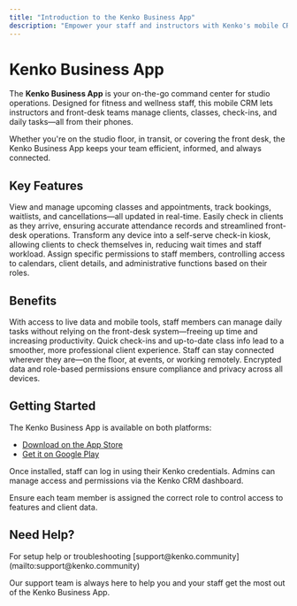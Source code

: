 ```yaml
---
title: "Introduction to the Kenko Business App"
description: "Empower your staff and instructors with Kenko's mobile CRM solution—manage schedules, check-ins, and client interactions on the go."
---
```


# Kenko Business App

The **Kenko Business App** is your on-the-go command center for studio operations. Designed for fitness and wellness staff, this mobile CRM lets instructors and front-desk teams manage clients, classes, check-ins, and daily tasks—all from their phones.

Whether you're on the studio floor, in transit, or covering the front desk, the Kenko Business App keeps your team efficient, informed, and always connected.

## Key Features

<CardGroup cols="2">
  <Card title="Real-Time Schedule Access" icon="calendar">
    View and manage upcoming classes and appointments, track bookings, waitlists, and cancellations—all updated in real-time.
  </Card>
  <Card title="Client Check-In" icon="user-check">
    Easily check in clients as they arrive, ensuring accurate attendance records and streamlined front-desk operations.
  </Card>
  <Card title="Self-Serve Kiosk Mode" icon="tablet-screen-button">
    Transform any device into a self-serve check-in kiosk, allowing clients to check themselves in, reducing wait times and staff workload.
  </Card>
  <Card title="Role-Based Access Control" icon="user-shield">
    Assign specific permissions to staff members, controlling access to calendars, client details, and administrative functions based on their roles.
  </Card>
</CardGroup>

## Benefits

<AccordionGroup>
  <Accordion title="Enhanced Staff Efficiency" icon="bolt">
    With access to live data and mobile tools, staff members can manage daily tasks without relying on the front-desk system—freeing up time and increasing productivity.
  </Accordion>
  <Accordion title="Improved Client Experience" icon="comment-smile">
    Quick check-ins and up-to-date class info lead to a smoother, more professional client experience.
  </Accordion>
  <Accordion title="Flexible Operations" icon="mobile-screen">
    Staff can stay connected wherever they are—on the floor, at events, or working remotely.
  </Accordion>
  <Accordion title="Secure Data Management" icon="lock">
    Encrypted data and role-based permissions ensure compliance and privacy across all devices.
  </Accordion>
</AccordionGroup>

## Getting Started

The Kenko Business App is available on both platforms:

- [Download on the App Store](https://apps.apple.com/us/app/kenko-business/id1531705941)
- [Get it on Google Play](https://play.google.com/store/apps/details?id=com.studioyou.studioyoubusinessapp)

Once installed, staff can log in using their Kenko credentials. Admins can manage access and permissions via the Kenko CRM dashboard.

<Note>
  Ensure each team member is assigned the correct role to control access to features and client data.
</Note>

## Need Help?

<Note>
  For setup help or troubleshooting [support@kenko.community](mailto:support@kenko.community)
</Note>



Our support team is always here to help you and your staff get the most out of the Kenko Business App.